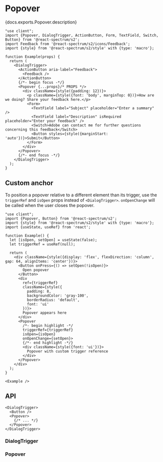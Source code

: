 


# Popover

<PageDescription>{docs.exports.Popover.description}</PageDescription>

```tsx render docs={docs.exports.Popover} links={docs.links} props={['placement', 'size', 'offset', 'crossOffset', 'shouldFlip', 'hideArrow']} type="s2" initialProps={{size: 'S'}}
"use client";
import {Popover, DialogTrigger, ActionButton, Form, TextField, Switch, Button} from '@react-spectrum/s2';
import Feedback from '@react-spectrum/s2/icons/Feedback';
import {style} from '@react-spectrum/s2/style' with {type: 'macro'};

function Example(props) {
  return (
    <DialogTrigger>
      <ActionButton aria-label="Feedback">
        <Feedback />
      </ActionButton>
      {/*- begin focus -*/}
      <Popover {...props}/* PROPS */>
        <div className={style({padding: 12})}>
          <p className={style({font: 'body', marginTop: 0})}>How are we doing? Share your feedback here.</p>
          <Form>
            <TextField label="Subject" placeholder="Enter a summary" />
            <TextField label="Description" isRequired placeholder="Enter your feedback" />
            <Switch>Adobe can contact me for further questions concerning this feedback</Switch>
            <Button styles={style({marginStart: 'auto'})}>Submit</Button>
          </Form>
        </div>
      </Popover>
      {/*- end focus -*/}
    </DialogTrigger>
  );
}
```

## Custom anchor

To position a popover relative to a different element than its trigger, use the `triggerRef` and `isOpen` props instead of `<DialogTrigger>`. `onOpenChange` will be called when the user closes the popover.

```tsx render
"use client";
import {Popover, Button} from '@react-spectrum/s2';
import {style} from '@react-spectrum/s2/style' with {type: 'macro'};
import {useState, useRef} from 'react';

function Example() {
  let [isOpen, setOpen] = useState(false);
  let triggerRef = useRef(null);

  return (
    <div className={style({display: 'flex', flexDirection: 'column', gap: 64, alignItems: 'center'})}>
      <Button onPress={() => setOpen(!isOpen)}>
        Open popover
      </Button>
      <div
        ref={triggerRef}
        className={style({
          padding: 8,
          backgroundColor: 'gray-100',
          borderRadius: 'default',
          font: 'ui'
        })}>
        Popover appears here
      </div>
      <Popover
        /*- begin highlight -*/
        triggerRef={triggerRef}
        isOpen={isOpen}
        onOpenChange={setOpen}>
        {/*- end highlight -*/}
        <div className={style({font: 'ui'})}>
          Popover with custom trigger reference
        </div>
      </Popover>
    </div>
  );
}

<Example />
```

## API

```tsx links={{DialogTrigger: '#dialogtrigger', Button: 'Button.html', Popover: '#popover'}}
<DialogTrigger>
  <Button />
  <Popover>
    {/* ... */}
  </Popover>
</DialogTrigger>
```

### DialogTrigger

<PropTable component={docs.exports.DialogTrigger} links={docs.links} />

### Popover

<PropTable component={docs.exports.Popover} links={docs.links} />
